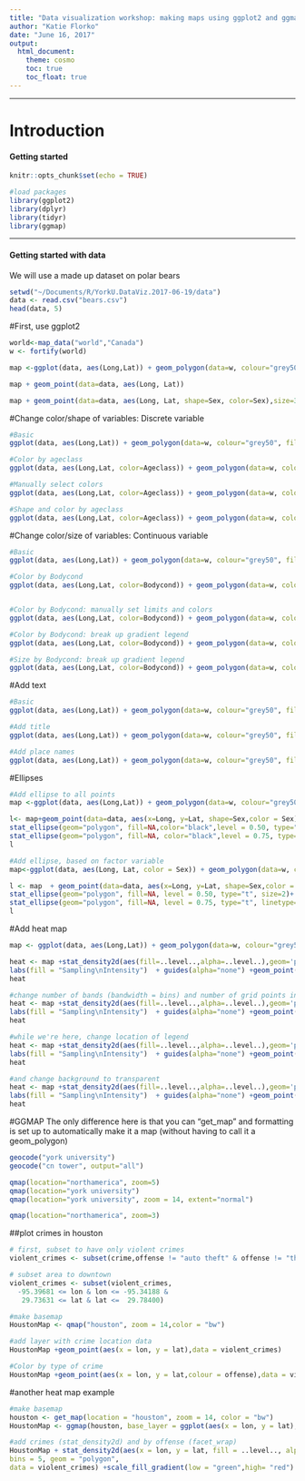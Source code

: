 ```yaml
---
title: "Data visualization workshop: making maps using ggplot2 and ggmap"
author: "Katie Florko"
date: "June 16, 2017"
output:
  html_document:
    theme: cosmo
    toc: true
    toc_float: true
---
```


***
# Introduction

#### Getting started

```r
knitr::opts_chunk$set(echo = TRUE)
```

```r
#load packages
library(ggplot2)
library(dplyr)
library(tidyr)
library(ggmap)
```


***
#### Getting started with data
We will use a made up dataset on polar bears
```r
setwd("~/Documents/R/YorkU.DataViz.2017-06-19/data")
data <- read.csv("bears.csv")
head(data, 5)
```

#First, use ggplot2
```r
world<-map_data("world","Canada")
w <- fortify(world)

map <-ggplot(data, aes(Long,Lat)) + geom_polygon(data=w, colour="grey50", fill="grey50", aes(x=long, y=lat))+coord_map()+ ylim(67.5, 76.5) + xlim(-142,-100)

map + geom_point(data=data, aes(Long, Lat))

map + geom_point(data=data, aes(Long, Lat, shape=Sex, color=Sex),size=3)+  scale_color_manual(name="Sex", values=c("red","black")) + scale_shape_manual(name="Sex", values=c(15:16))
```

#Change color/shape of variables: Discrete variable
```r
#Basic
ggplot(data, aes(Long,Lat)) + geom_polygon(data=w, colour="grey50", fill="grey50", aes(x=long, y=lat))+coord_map()+ ylim(67.5, 76.5) + xlim(-142,-100)+ geom_point(data=data, aes(Long, Lat))

#Color by ageclass
ggplot(data, aes(Long,Lat, color=Ageclass)) + geom_polygon(data=w, colour="grey50", fill="grey50", aes(x=long, y=lat))+coord_map()+ ylim(67.5, 76.5) + xlim(-142,-100)+ geom_point(data=data, aes(Long, Lat))

#Manually select colors
ggplot(data, aes(Long,Lat, color=Ageclass)) + geom_polygon(data=w, colour="grey50", fill="grey50", aes(x=long, y=lat))+coord_map()+ ylim(67.5, 76.5) + xlim(-142,-100)+ geom_point(data=data, aes(Long, Lat))+  scale_color_manual(name="Ageclass", values=c("red","black","green"))

#Shape and color by ageclass 
ggplot(data, aes(Long,Lat, color=Ageclass)) + geom_polygon(data=w, colour="grey50", fill="grey50", aes(x=long, y=lat))+coord_map()+ ylim(67.5, 76.5) + xlim(-142,-100)+ geom_point(data=data, aes(Long, Lat, shape=Ageclass))+  scale_color_manual(name="Ageclass", values=c("red","black","green"))+ scale_shape_manual(name="Ageclass", values=c(15:17))
```

#Change color/size of variables: Continuous variable
```r
#Basic
ggplot(data, aes(Long,Lat)) + geom_polygon(data=w, colour="grey50", fill="grey50", aes(x=long, y=lat))+coord_map()+ ylim(67.5, 76.5) + xlim(-142,-100)+ geom_point(data=data, aes(Long, Lat))

#Color by Bodycond
ggplot(data, aes(Long,Lat, color=Bodycond)) + geom_polygon(data=w, colour="grey50", fill="grey50", aes(x=long, y=lat))+coord_map()+ ylim(67.5, 76.5) + xlim(-142,-100)+ geom_point(data=data, aes(Long, Lat))


#Color by Bodycond: manually set limits and colors
ggplot(data, aes(Long,Lat, color=Bodycond)) + geom_polygon(data=w, colour="grey50", fill="grey50", aes(x=long, y=lat))+coord_map()+ ylim(67.5, 76.5) + xlim(-142,-100)+ geom_point(data=data, aes(Long, Lat))+scale_color_gradient(limits=c(0,100), low = "green", high = "black", name = "A nice\nnew title")

#Color by Bodycond: break up gradient legend
ggplot(data, aes(Long,Lat, color=Bodycond)) + geom_polygon(data=w, colour="grey50", fill="grey50", aes(x=long, y=lat))+coord_map()+ ylim(67.5, 76.5) + xlim(-142,-100)+ geom_point(data=data, aes(Long, Lat))+scale_color_continuous(limits=c(40,100), low = "green", high = "black", name = "Body\ncondition",breaks = c(45, 95), labels = c("Skinny", "Fat"))

#Size by Bodycond: break up gradient legend
ggplot(data, aes(Long,Lat, color=Bodycond)) + geom_polygon(data=w, colour="grey50", fill="grey50", aes(x=long, y=lat))+coord_map()+ ylim(67.5, 76.5) + xlim(-142,-100)+ geom_point(data=data, aes(Long, Lat, size=Walrus))+scale_color_continuous(limits=c(40,100), low = "green", high = "black", name = "Body\ncondition",breaks = c(45, 95), labels = c("Skinny", "Fat"))
```

#Add text
```r
#Basic
ggplot(data, aes(Long,Lat)) + geom_polygon(data=w, colour="grey50", fill="grey50", aes(x=long, y=lat))+coord_map()+ ylim(67.5, 76.5) + xlim(-142,-100)+ geom_point(data=data, aes(Long, Lat))

#Add title
ggplot(data, aes(Long,Lat)) + geom_polygon(data=w, colour="grey50", fill="grey50", aes(x=long, y=lat))+coord_map()+ ylim(67.5, 76.5) + xlim(-142,-100)+ geom_point(data=data, aes(Long, Lat))+labs(title="New title")

#Add place names
ggplot(data, aes(Long,Lat)) + geom_polygon(data=w, colour="grey50", fill="grey50", aes(x=long, y=lat))+coord_map()+ ylim(67.5, 76.5) + xlim(-142,-100)+ geom_point(data=data, aes(Long, Lat))+labs(title="New title")+geom_text(aes(x=-127, y=68.5, label="N.W.T."), size=3,color = "black")+geom_text(aes(x=-135, y=75, label="Beaufort\nSea"), size=4, color = "darkblue", fontface = "italic")+geom_text(aes(x=-110, y=71, label="Victoria\nIs."), size=3,color = "black")+geom_text(aes(x=-121, y=73, label="Banks\nIs."), size=3, color = "black")+geom_text(aes(x=-111.5, y=75.75, label="Viscount\nMelville Is."), size=3, color = "black") 
```

#Ellipses
```r
#Add ellipse to all points
map <-ggplot(data, aes(Long,Lat)) + geom_polygon(data=w, colour="grey50", fill="grey50", aes(x=long, y=lat))+coord_map()+ ylim(67.5, 76.5) + xlim(-142,-100)+geom_point(data=data, aes(Long, Lat, shape=Sex, color=Sex))+  scale_color_manual(name="Sex", values=c("red","blue")) + scale_shape_manual(name="Sex", values=c(15:16))

l<- map+geom_point(data=data, aes(x=Long, y=Lat, shape=Sex,color = Sex))+
stat_ellipse(geom="polygon", fill=NA,color="black",level = 0.50, type="t", size=2)+
stat_ellipse(geom="polygon", fill=NA, color="black",level = 0.75, type="t", linetype=2)
l

#Add ellipse, based on factor variable
map<-ggplot(data, aes(Long, Lat, color = Sex)) + geom_polygon(data=w, colour="grey50", fill="grey50", aes(x=long, y=lat, group=group)) + xlab("Longitude") +ylab("Latitude") + ylim(67.5, 76.5) + xlim(-142,-100) +coord_map() +guides(fill = guide_legend(reverse = TRUE))

l <- map  + geom_point(data=data, aes(x=Long, y=Lat, shape=Sex,color = Sex)) + theme_bw()  + coord_map() +guides(fill = guide_legend(reverse = TRUE))+
stat_ellipse(geom="polygon", fill=NA, level = 0.50, type="t", size=2)+
stat_ellipse(geom="polygon", fill=NA, level = 0.75, type="t", linetype=2)+ ggtitle("All1, all bears, all FA")+  scale_color_manual(name="Sex", values=c("blue","red")) + scale_shape_manual(name="Sex", values=c(15:16))
l
```

#Add heat map

```r
map <- ggplot(data, aes(Long,Lat)) + geom_polygon(data=w, colour="grey50", fill="grey50", aes(x=long, y=lat))+coord_map()+ ylim(67.5, 76.5) + xlim(-142,-100)+ geom_point(data=data, aes(Long, Lat))

heat <- map +stat_density2d(aes(fill=..level..,alpha=..level..),geom='polygon',colour=NA, na.rm = TRUE, bins=20,h=10) + scale_fill_continuous(low="green",high="red")  +
labs(fill = "Sampling\nIntensity")  + guides(alpha="none") +geom_point(na.rm=TRUE) + theme(legend.position = c(0.14, 0.65),panel.grid.major = element_line(colour = "white"))
heat

#change number of bands (bandwidth = bins) and number of grid points in each direction (n)
heat <- map +stat_density2d(aes(fill=..level..,alpha=..level..),geom='polygon',colour=NA, na.rm = TRUE, bins=5,h=9) + scale_fill_continuous(low="green",high="red")  +
labs(fill = "Sampling\nIntensity")  + guides(alpha="none") +geom_point(na.rm=TRUE)
heat

#while we're here, change location of legend 
heat <- map +stat_density2d(aes(fill=..level..,alpha=..level..),geom='polygon',colour=NA, na.rm = TRUE, bins=5,h=9) + scale_fill_continuous(low="green",high="red")  +
labs(fill = "Sampling\nIntensity")  + guides(alpha="none") +geom_point(na.rm=TRUE) + theme(legend.position = c(0.1, 0.7),panel.grid.major = element_line(colour = "white"))
heat

#and change background to transparent
heat <- map +stat_density2d(aes(fill=..level..,alpha=..level..),geom='polygon',colour=NA, na.rm = TRUE, bins=5,h=9) + scale_fill_continuous(low="green",high="red")  +
labs(fill = "Sampling\nIntensity")  + guides(alpha="none") +geom_point(na.rm=TRUE) + theme(legend.position = c(0.1, 0.7),panel.grid.major = element_line(colour = "white"), legend.background = element_rect(fill="NA"))
heat
```

#GGMAP
The only difference here is that you can "get_map" and formatting is set up to automatically make it a map (without having to call it a geom_polygon)
```r
geocode("york university")
geocode("cn tower", output="all")

qmap(location="northamerica", zoom=5)
qmap(location="york university")
qmap(location="york university", zoom = 14, extent="normal")

qmap(location="northamerica", zoom=3)
```

##plot crimes in houston
```r
# first, subset to have only violent crimes
violent_crimes <- subset(crime,offense != "auto theft" & offense != "theft" & offense != "burglary")

# subset area to downtown
violent_crimes <- subset(violent_crimes,
  -95.39681 <= lon & lon <= -95.34188 &
   29.73631 <= lat & lat <=  29.78400)

#make basemap
HoustonMap <- qmap("houston", zoom = 14,color = "bw")

#add layer with crime location data
HoustonMap +geom_point(aes(x = lon, y = lat),data = violent_crimes)

#Color by type of crime
HoustonMap +geom_point(aes(x = lon, y = lat,colour = offense),data = violent_crimes)
```

#another heat map example
```r
#make basemap
houston <- get_map(location = "houston", zoom = 14, color = "bw")
HoustonMap <- ggmap(houston, base_layer = ggplot(aes(x = lon, y = lat), data = violent_crimes))

#add crimes (stat_density2d) and by offense (facet_wrap)
HoustonMap + stat_density2d(aes(x = lon, y = lat, fill = ..level.., alpha= ..level..),
bins = 5, geom = "polygon",
data = violent_crimes) +scale_fill_gradient(low = "green",high= "red") +facet_wrap(~ month)

```


